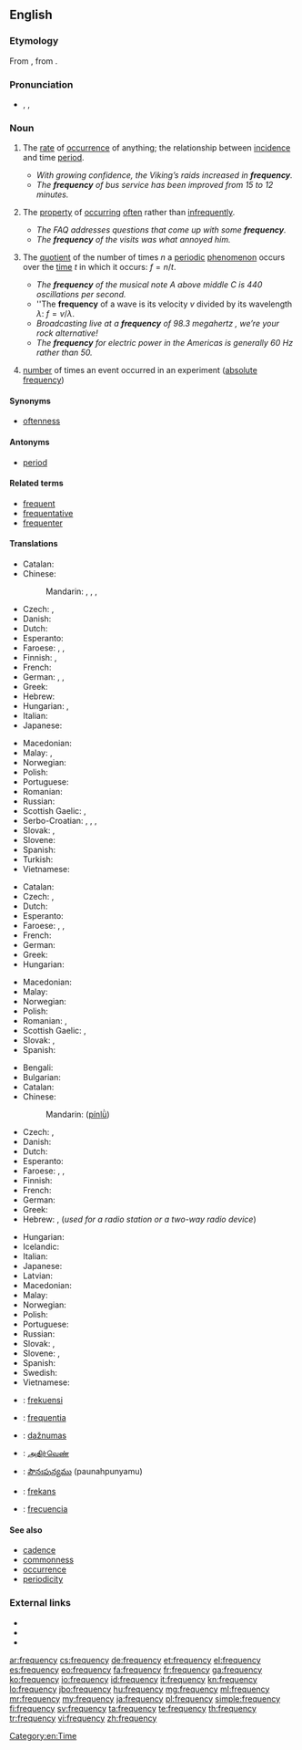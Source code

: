 {{wikipedia|Frequency (disambiguation)}}
==English==

===Etymology===
From {{etyl|la|en}} {{term|frequentia|lang=la}}, from {{term|frequens|lang=la}}.

===Pronunciation===
* {{enPR|frĕʹkwən-sē}}, {{IPA|/ˈfriːkwənsi/}}, {{X-SAMPA|/"fri:kw@nsi/}}

===Noun===
{{en-noun|frequenc|ies}}

# {{context|uncountable|lang=en}} The [[rate]] of [[occurrence]] of anything; the relationship between [[incidence]] and time [[period]].
#* ''With growing confidence, the Viking’s raids increased in '''frequency'''.''
#* ''The '''frequency''' of bus service has been improved from 15 to 12 minutes.''
# {{context|uncountable|lang=en}} The [[property]] of [[occur]]ring [[often]] rather than [[infrequently]].
#* ''The FAQ addresses questions that come up with some '''frequency'''.''
#* ''The '''frequency''' of the visits was what annoyed him.''
# {{context|countable|lang=en}} The [[quotient]] of the number of times <math>n</math> a [[periodic]] [[phenomenon]] occurs over the [[time]] <math>t</math> in which it occurs: <math>f = n / t</math>.
#* ''The '''frequency''' of the musical note A above middle C is 440 oscillations per second.''
#* ''The '''frequency''' of a wave is its velocity <math>v</math> divided by its wavelength <math>\lambda</math>: <math>f = v / \lambda</math>.
#* ''Broadcasting live at a '''frequency''' of 98.3 megahertz<!--fictional station-->, we’re your rock alternative!''
#* ''The '''frequency''' for electric power in the Americas is generally 60 Hz rather than 50.''
# {{context|statistics|lang=en}} [[number]] of times an event occurred in an experiment ([[absolute frequency]])

====Synonyms====
* {{sense|rate of occurrence}} [[oftenness]]

====Antonyms====
* {{sense|rate of occurrence}} [[period]]

====Related terms====
* [[frequent]]
* [[frequentative]]
* [[frequenter]]

====Translations====
{{trans-top|rate of occurrence of anything}}
* Catalan: {{t-|ca|freqüència|f}}
* Chinese:
*: Mandarin: {{t|cmn|頻率|sc=Hani}}, {{t|cmn|频率|tr=pínlǜ|sc=Hani}}, {{t|cmn|頻度|sc=Hani}}, {{t|cmn|频度|tr=píndù|sc=Hani}}
* Czech: {{t-|cs|četnost|n}}, {{t+|cs|frekvence|f}}
* Danish: {{t+|da|hyppighed|c}}
* Dutch: {{t+|nl|frequentie|f}}
* Esperanto: {{t-|eo|ofto}}
* Faroese: {{t-|fo|tíðføri|n}}, {{t-|fo|tíðleiki|m}}, {{t-|fo|tídd|f}}
* Finnish: {{t+|fi|taajuus}}, {{qualifier|statistical}} {{t-|fi|frekvenssi}}
* French: {{t+|fr|fréquence|f}}
* German: {{t+|de|Häufigkeit|f}}, {{t+|de|Frequenz|f}}, {{t-|de|Regelmäßigkeit|f}}
* Greek: {{t+|el|συχνότητα|f|tr=sychnótita}}
* Hebrew: {{t-|he|תדירות|f|tr=tedirút}}
* Hungarian: {{t+|hu|gyakoriság}}, {{t-|hu|ismétlődés}}
* Italian: {{t+|it|frequenza|f}}
* Japanese: {{t-|ja|頻度|tr=ひんど, hindo|sc=Jpan}}
{{trans-mid}}
* Macedonian: {{t-|mk|честота|f|tr=čéstota}}
* Malay: {{t-|ms|kekerapan}}, {{t|ms|frekuensi}}
* Norwegian: {{t+|no|hyppighet|m}}
* Polish: {{t-|pl|częstość|f}}
* Portuguese: {{t+|pt|frequência|f}}
* Romanian: {{t-|ro|frecvență|f}}
* Russian: {{t+|ru|частота|f|tr=častotá}}
* Scottish Gaelic: {{t-|gd|bitheantas|m}}, {{t-|gd|tricead|m}}
* Serbo-Croatian: {{t-|sh|učestalost|f|sc=Cyrl}}, {{t-|sh|čestoća|f|sc=Cyrl}}, {{t-|sh|čestost|f|sc=Cyrl}}, {{t-|sh|učestanost|sc=Cyrl}}
* Slovak: {{t-|sk|frekvencia|f}}, {{t|sk|početnosť|f}}
* Slovene: {{t-|sl|pogostost|f}}
* Spanish: {{t+|es|frecuencia|f}}
* Turkish: {{t+|tr|frekans}}
* Vietnamese: {{t-|vi|tính thường xuyên}}
{{trans-bottom}}

{{trans-top|property of occurring often rather than infrequently}}
* Catalan: {{t-|ca|freqüència|f}}
* Czech: {{t-|cs|častost|n}}, {{t+|cs|frekvence|f}}
* Dutch: {{t-|nl|regelmaat|m|f}}
* Esperanto: {{t-|eo|ofteco}}
* Faroese: {{t-|fo|tíðføri|n}}, {{t-|fo|tíðleiki|m}}, {{t-|fo|tídd|f}}
* French: {{t+|fr|fréquence|f}}
* German: {{t+|de|Häufigkeit|f}}
* Greek: {{t+|el|συχνότητα|f|tr=sychnótita}}
* Hungarian: {{t+|hu|gyakoriság}}
{{trans-mid}}
* Macedonian: {{t-|mk|честота|f|tr=čéstota}}
* Malay: {{t-|ms|kekerapan}}
* Norwegian: {{t+|no|hyppighet|m}}
* Polish: {{t-|pl|częstość|f}}
* Romanian: {{t-|ro|desime|f}}, {{t-|ro|frecvență|f}}
* Scottish Gaelic: {{t-|gd|bitheantas|m}}, {{t-|gd|tricead|m}}
* Slovak: {{t-|sk|frekvencia|f}}, {{t|sk|častosť|f}}
* Spanish: {{t+|es|frecuencia|f}}
{{trans-bottom}}

{{trans-top|number of occurrences divided by time}}
* Bengali: {{t-|bn|কম্পাঙ্ক|sc=Beng}}
* Bulgarian: {{t+|bg|честота|f|tr=cestota}}
* Catalan: {{t-|ca|freqüència|f}}
* Chinese:
*: Mandarin: {{zh-ts|頻率|频率}} ([[pín]][[lǜ]])
* Czech: {{t+|cs|frekvence|f}}, {{t-|cs|kmitočet|m}} {{qualifier|of radio frequency}}
* Danish: {{t-|da|frekvens|n}}
* Dutch: {{t+|nl|frequentie|f}}
* Esperanto: {{t-|eo|frekvenco}}
* Faroese: {{t-|fo|tíðføri|n}}, {{t-|fo|tíðleiki|m}}, {{t-|fo|tídd|f}}
* Finnish: {{t+|fi|taajuus}}
* French: {{t+|fr|fréquence|f}}
* German: {{t+|de|Frequenz|f}}
* Greek: {{t+|el|συχνότητα|f|tr=sykhnótita|sc=Grek}}
* Hebrew: {{t-|he|תדירות|f|tr=tedirút}}, {{t-|he|תדר|m|tr=téder}} (''used for a radio station or a two-way radio device'')
{{trans-mid}}
* Hungarian: {{t+|hu|frekvencia}}
* Icelandic: {{t+|is|tíðni|f}}
* Italian: {{t+|it|frequenza|f}}
* Japanese: {{t-|ja|周波数|tr=shūhasū|sc=Jpan}}
* Latvian: {{t-|lv|frekvence|f}}
* Macedonian: {{t-|mk|фреквенција|f|tr=frekvéncija}}
* Malay: {{t-|ms|frekuensi}}
* Norwegian: {{t+|no|frekvens|m}}
* Polish: {{t+|pl|częstotliwość|f}}
* Portuguese: {{t+|pt|frequência|f}}
* Russian: {{t+|ru|частота|f|tr=častotá}}
* Slovak: {{t-|sk|frekvencia|f}}, {{t|sk|kmitočet|m}}
* Slovene: {{t+|sl|frekvenca|f}}, {{t-|sl|pogostost|f}}
* Spanish: {{t+|es|frecuencia|f}}
* Swedish: {{t+|sv|frekvens}}
* Vietnamese: {{t+|vi|tần số}}
{{trans-bottom}}

{{checktrans-top}}
* {{ttbc|id}}: [[frekuensi]]
* {{ttbc|la}}: [[frequentia]] {{f}}
* {{ttbc|lt}}: [[dažnumas]]
{{trans-mid}}
* {{ttbc|ta}}: [[அதிர்வெண்]]
* {{ttbc|te}}: [[పౌనఃపున్యము]] (paunahpunyamu)
* {{ttbc|tr}}: [[frekans]]
* {{ttbc|es}}: [[frecuencia]]
{{trans-bottom}}

====See also====
* [[cadence]]
* [[commonness]]
* [[occurrence]]
* [[periodicity]]

===External links===
* {{R:Webster 1913}}
* {{R:Century 1911}}
* {{R:OneLook}}

[[Category:en:Time]]

[[ar:frequency]]
[[cs:frequency]]
[[de:frequency]]
[[et:frequency]]
[[el:frequency]]
[[es:frequency]]
[[eo:frequency]]
[[fa:frequency]]
[[fr:frequency]]
[[ga:frequency]]
[[ko:frequency]]
[[io:frequency]]
[[id:frequency]]
[[it:frequency]]
[[kn:frequency]]
[[lo:frequency]]
[[jbo:frequency]]
[[hu:frequency]]
[[mg:frequency]]
[[ml:frequency]]
[[mr:frequency]]
[[my:frequency]]
[[ja:frequency]]
[[pl:frequency]]
[[simple:frequency]]
[[fi:frequency]]
[[sv:frequency]]
[[ta:frequency]]
[[te:frequency]]
[[th:frequency]]
[[tr:frequency]]
[[vi:frequency]]
[[zh:frequency]]